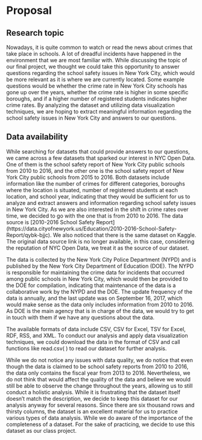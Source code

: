 # Proposal

## Research topic

Nowadays, it is quite common to watch or read the news about crimes that take place in schools. A lot of dreadful incidents have happened in the environment that we are most familiar with. 
While discussing the topic of our final project, we thought we could take this opportunity to answer questions regarding the school safety issues in New York City, which would be more relevant as it is where we are currently located. Some example questions would be whether the crime rate in New York City schools has gone up over the years, whether the crime rate is higher in some specific boroughs, and if a higher number of registered students indicates higher crime rates. By analyzing the dataset and utilizing data visualization techniques, we are hoping to extract meaningful information regarding the school safety issues in New York City and answers to our questions.


## Data availability

While searching for datasets that could provide answers to our questions, we came across a few datasets that sparked our interest in NYC Open Data. One of them is the school safety report of New York City public schools from 2010 to 2016, and the other one is the school safety report of New York City public schools from 2015 to 2016. Both datasets include information like the number of crimes for different categories, boroughs where the location is situated, number of registered students at each location, and school year, indicating that they would be sufficient for us to analyze and extract answers and information regarding school safety issues in New York City. As we are also interested in the shift in crime rates over time, we decided to go with the one that is from 2010 to 2016. The data source is [2010-2016 School Safety Report]
(https://data.cityofnewyork.us/Education/2010-2016-School-Safety-Report/qybk-bjjc). We also noticed that there is the same dataset on Kaggle. The original data source link is no longer available, in this case, considering the reputation of NYC Open Data, we treat it as the source of our dataset. 

The data is collected by the New York City Police Department (NYPD) and is published by the New York City Department of Education (DOE). The NYPD is responsible for maintaining the crime data for incidents that occurred among public schools in New York City, which would then be provided to the DOE for compilation, indicating that maintenance of the data is a collaborative work by the NYPD and the DOE. The update frequency of the data is annually, and the last update was on September 16, 2017, which would make sense as the data only includes information from 2010 to 2016. As DOE is the main agency that is in charge of the data, we would try to get in touch with them if we have any questions about the data. 

The available formats of data include CSV, CSV for Excel, TSV for Excel, RDF, RSS, and XML. To conduct our analysis and apply data visualization techniques, we could download the data in the format of CSV and call functions like read.csv( ) to read our dataset for further analysis. 

While we do not notice any issues with data quality, we do notice that even though the data is claimed to be school safety reports from 2010 to 2016, the data only contains the fiscal year from 2013 to 2016. Nevertheless, we do not think that would affect the quality of the data and believe we would still be able to observe the change throughout the years, allowing us to still conduct a holistic analysis. While it is frustrating that the dataset itself doesn’t match the description, we decide to keep this dataset for our analysis anyway for several reasons. Since there are six thousand rows and thirsty columns, the dataset is an excellent material for us to practice various types of data analysis. While we do aware of the importance of the completeness of a dataset. For the sake of practicing, we decide to use this dataset as our class project.
